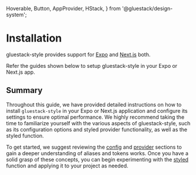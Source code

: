 
<Meta pageTitle="Installation | gluestack-style" description="A Quick Installation guide for gluestack-style. To get started with gluestack-style, you'll need to install it using either npm or yarn." />





  Hoverable,
  Button,
  AppProvider,
  HStack,
} from '@gluestack/design-system';

# Installation

gluestack-style provides support for [Expo](https://expo.dev/) and [Next.js](https://nextjs.org/) both.

Refer the guides shown below to setup gluestack-style in your Expo or Next.js app.

<AppProvider>
  <HStack
    space="md"
    flex={1}
    mb="$4"
    sx={{
      '@lg': {
        flexDirection: 'row',
      },
      'flexDirection': 'column',
    }}
  >
    <Hoverable
      heading="Expo"
      subHeading="Guide to install in an Expo project"
      href="/docs/getting-started/install-expo"
    />
    <Hoverable
      heading="Next.js"
      subHeading="Guide to install in a Next.js project"
      href="/docs/getting-started/install-nextjs"
    />
  </HStack>
</AppProvider>

## Summary

Throughout this guide, we have provided detailed instructions on how to install `gluestack-style` in your Expo or Next.js application and configure its settings to ensure optimal performance. We highly recommend taking the time to familiarize yourself with the various aspects of gluestack-style, such as its configuration options and styled provider functionality, as well as the styled function.

To get started, we suggest reviewing the [config](https://www.style.gluestack.io/docs/configuration/theme-tokens) and [provider](https://www.style.gluestack.io/docs/getting-started/styled-provider) sections to gain a deeper understanding of aliases and tokens works. Once you have a solid grasp of these concepts, you can begin experimenting with the [styled](https://www.style.gluestack.io/docs/getting-started/styled) function and applying it to your project as needed.
